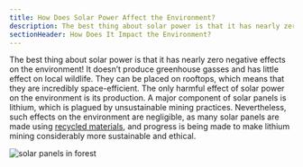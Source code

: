```yaml
---
title: How Does Solar Power Affect the Environment?
description: The best thing about solar power is that it has nearly zero negative effects on the environment
sectionHeader: How Does It Impact the Environment?
---
```


The best thing about solar power is that it has nearly zero negative effects on the environment!
It doesn’t produce greenhouse gasses and has little effect on local wildlife.
They can be placed on rooftops, which means that they are incredibly space-efficient.
The only harmful effect of solar power on the environment is its production.
A major component of solar panels is lithium, which is plagued by unsustainable mining practices.
Nevertheless, such effects on the environment are negligible, as many solar panels are made using [recycled materials](/solutions/recycling/), and progress is being made to make lithium mining considerably more sustainable and ethical.

<img src="/images/solar_enviorment.avif" alt="solar panels in forest"/>
